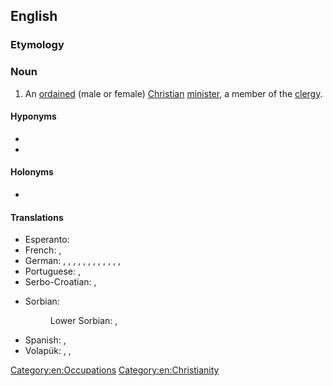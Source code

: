 ==English==

===Etymology===
{{compound|en|clergy|person}}

===Noun===
{{en-noun|s|clergypeople}}

# An [[ordained]] (male or female) [[Christian]] [[minister]], a member of the [[clergy]].

====Hyponyms====
* {{l|en|clergyman}}
* {{l|en|clergywoman}}

====Holonyms====
* {{l|en|clergy}}

====Translations====
{{trans-top|ordained (male or female) Christian minister, male or female member of the clergy}}
* Esperanto: {{t|eo|pastro}}
* French: {{t+|fr|prêtre|m}}, {{t+|fr|prêtresse|f}}
* German: {{t+|de|Pfarrer|m}}, {{t+|de|Pfarrerin|f}}, {{t+|de|Pastor|m}}, {{t|de|Pastorin|f}}, {{t+|de|Kleriker|m}}, {{t|de|Klerikerin|f}}, {{t+|de|Geistlicher|m}}, {{t|de|Geistliche|f}}, {{t+|de|Seelsorger|m}}, {{t|de|Seelsorgerin|f}}, {{t|de|Seelenhirt|m}}, {{t|de|Seelenhirte|m}}, {{t|de|Seelenhirtin|f}}
* Portuguese: {{t+|pt|clérigo|m}}, {{t|pt|clériga|f}}
* Serbo-Croatian: {{t+|sh|duhovnik|m}}, {{t+|sh|duhovnica|f}}
{{trans-mid}}
* Sorbian:
*: Lower Sorbian: {{t|dsb|faraŕ|m}}, {{t|dsb|fararka|f}}
* Spanish: {{t+|es|clérigo|m}}, {{t|es|clériga|f}}
* Volapük: {{t+|vo|kultan}}, {{t+|vo|pädan}} {{qualifier|Catholic}}, {{t+|vo|pastan}} {{qualifier|Evangelical, Protestant}}
{{trans-bottom}}

[[Category:en:Occupations]]
[[Category:en:Christianity]]